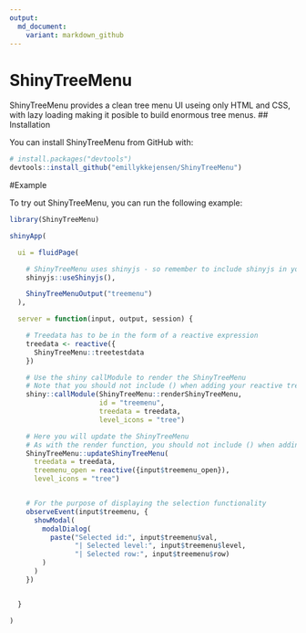 ```yaml
---
output:
  md_document:
    variant: markdown_github
---
```


<!-- README.md is generated from README.Rmd. Please edit that file -->

# ShinyTreeMenu

ShinyTreeMenu provides a clean tree menu UI useing only HTML and CSS, with lazy loading making it posible to build enormous tree menus. 
## Installation

You can install ShinyTreeMenu from GitHub with:

```r
# install.packages("devtools")
devtools::install_github("emillykkejensen/ShinyTreeMenu")
```

#Example

To try out ShinyTreeMenu, you can run the following example:

```r

library(ShinyTreeMenu)

shinyApp(

  ui = fluidPage(

    # ShinyTreeMenu uses shinyjs - so remember to include shinyjs in your UI
    shinyjs::useShinyjs(),

    ShinyTreeMenuOutput("treemenu")
  ),

  server = function(input, output, session) {

    # Treedata has to be in the form of a reactive expression
    treedata <- reactive({
      ShinyTreeMenu::treetestdata
    })

    # Use the shiny callModule to render the ShinyTreeMenu
    # Note that you should not include () when adding your reactive treedata
    shiny::callModule(ShinyTreeMenu::renderShinyTreeMenu,
                      id = "treemenu",
                      treedata = treedata,
                      level_icons = "tree")

    # Here you will update the ShinyTreeMenu
    # As with the render function, you should not include () when adding your reactive treedata
    ShinyTreeMenu::updateShinyTreeMenu(
      treedata = treedata,
      treemenu_open = reactive({input$treemenu_open}),
      level_icons = "tree")


    # For the purpose of displaying the selection functionality
    observeEvent(input$treemenu, {
      showModal(
        modalDialog(
          paste("Selected id:", input$treemenu$val,
                "| Selected level:", input$treemenu$level,
                "| Selected row:", input$treemenu$row)
        )
      )
    })


  }

)

```
